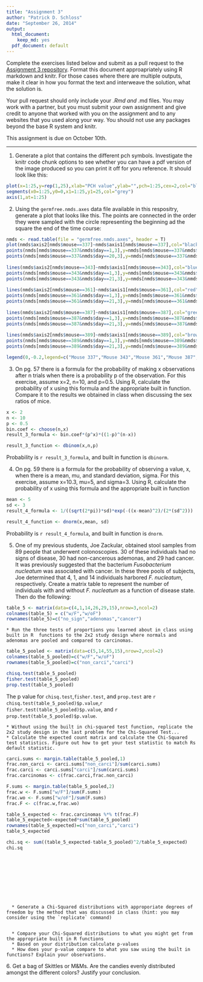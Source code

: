 ```yaml
---
title: "Assignment 3"
author: "Patrick D. Schloss"
date: "September 26, 2014"
output:
  html_document:
    keep_md: yes
  pdf_document: default
---
```


Complete the exercises listed below and submit as a pull request to the [Assignment 3 repository](http://www.github.com/microbialinformatics/assignment03).  Format this document approapriately using R markdown and knitr. For those cases where there are multiple outputs, make it clear in how you format the text and interweave the solution, what the solution is.

Your pull request should only include your *.Rmd and *.md files. You may work with a partner, but you must submit your own assignment and give credit to anyone that worked with you on the assignment and to any websites that you used along your way. You should not use any packages beyond the base R system and knitr.

This assignment is due on October 10th.

------

1.  Generate a plot that contains the different pch symbols. Investigate the knitr code chunk options to see whether you can have a pdf version of the image produced so you can print it off for yoru reference. It should look like this:

   
```r
plot(x=1:25,y=rep(1,25),xlab="PCH value",ylab="",pch=1:25,cex=2,col="black",type="p", main="PCH Symbols",axes=F)
segments(x0=1:25,y0=0,x1=1:25,y1=25,col="grey")
axis(1,at=1:25)

```


2.  Using the `germfree.nmds.axes` data file available in this respositry, generate a plot that looks like this. The points are connected in the order they were sampled with the circle representing the beginning ad the square the end of the time course:

    
```r
nmds <- read.table(file = "germfree.nmds.axes", header = T)
plot(nmds$axis2[nmds$mouse==337]~nmds$axis1[nmds$mouse==337],col="black",type="l",xlab="NMDS Axis 1",ylab="NMDS Axis 2",ylim=c(-0.6,0.4),xlim=c(-0.4,0.8),lwd=2)
points(nmds[nmds$mouse==337&nmds$day==1,3],y=nmds[nmds$mouse==337&nmds$day==1,4],pch=16,col="black",cex=1.5)
points(nmds[nmds$mouse==337&nmds$day==20,3],y=nmds[nmds$mouse==337&nmds$day==20,4],pch=15,col="black",cex=1.5)
      
lines(nmds$axis2[nmds$mouse==343]~nmds$axis1[nmds$mouse==343],col="blue",type="l",lwd=2)
points(nmds[nmds$mouse==343&nmds$day==1,3],y=nmds[nmds$mouse==343&nmds$day==1,4],pch=16,col="blue",cex=1.5)
points(nmds[nmds$mouse==343&nmds$day==21,3],y=nmds[nmds$mouse==343&nmds$day==21,4],pch=15,col="blue",cex=1.5)
    
lines(nmds$axis2[nmds$mouse==361]~nmds$axis1[nmds$mouse==361],col="red",type="l",lwd=2)
points(nmds[nmds$mouse==361&nmds$day==1,3],y=nmds[nmds$mouse==361&nmds$day==1,4],pch=16,col="red",cex=1.5)
points(nmds[nmds$mouse==361&nmds$day==21,3],y=nmds[nmds$mouse==361&nmds$day==21,4],pch=15,col="red",cex=1.5)
    
lines(nmds$axis2[nmds$mouse==387]~nmds$axis1[nmds$mouse==387],col="green",type="l",lwd=2)
points(nmds[nmds$mouse==387&nmds$day==1,3],y=nmds[nmds$mouse==387&nmds$day==1,4],pch=16,col="green",cex=1.5)
points(nmds[nmds$mouse==387&nmds$day==21,3],y=nmds[nmds$mouse==387&nmds$day==21,4],pch=15,col="green",cex=1.5)
   
lines(nmds$axis2[nmds$mouse==389]~nmds$axis1[nmds$mouse==389],col="brown",type="l",lwd=2)
points(nmds[nmds$mouse==389&nmds$day==1,3],y=nmds[nmds$mouse==389&nmds$day==1,4],pch=16,col="brown",cex=1.5)
points(nmds[nmds$mouse==389&nmds$day==21,3],y=nmds[nmds$mouse==389&nmds$day==21,4],pch=15,col="brown",cex=1.5)

legend(0,-0.2,legend=c("Mouse 337","Mouse 343","Mouse 361","Mouse 387","Mouse 389"),col=c("black","blue","red","green","brown"),border="black",lty=1,lwd=2,cex=.75)

```


3.  On pg. 57 there is a formula for the probability of making x observations after n trials when there is a probability p of the observation.  For this exercise, assume x=2, n=10, and p=0.5.  Using R, calculate the probability of x using this formula and the appropriate built in function. Compare it to the results we obtained in class when discussing the sex ratios of mice.

```r
x <- 2
n <- 10
p <- 0.5
bin.coef <- choose(n,x)
result_3_formula <- bin.coef*(p^x)*((1-p)^(n-x))

result_3_function <- dbinom(x,n,p)

```
Probability is `r result_3_formula`, and built in function is `dbinorm`.

4.  On pg. 59 there is a formula for the probability of observing a value, x, when there is a mean, mu, and standard deviation, sigma.  For this exercise, assume x=10.3, mu=5, and sigma=3.  Using R, calculate the probability of x using this formula and the appropriate built in function
```r
mean <- 5
sd <- 3
result_4_formula <- 1/((sqrt(2*pi))*sd)*exp(-((x-mean)^2)/(2*(sd^2)))

result_4_function <- dnorm(x,mean, sd)

```
Probability is `r result_4_formula`, and built in function is `dnorm`.



5.  One of my previous students, Joe Zackular, obtained stool samples from 89 people that underwent colonoscopies.  30 of these individuals had no signs of disease, 30 had non-cancerous ademonas, and 29 had cancer.  It was previously suggested that the bacterium *Fusobacterium nucleatum* was associated with cancer.  In these three pools of subjects, Joe determined that 4, 1, and 14 individuals harbored *F. nucleatum*, respectively. Create a matrix table to represent the number of individuals with and without _F. nucleatum_ as a function of disease state.  Then do the following:

```r
table_5 <- matrix(data=c(4,1,14,26,29,15),nrow=3,ncol=2)
colnames(table_5) = c("w/F","w/oF")
rownames(table_5)=c("no_sign","adenomas","cancer")

```

    * Run the three tests of proportions you learned about in class using built in R  functions to the 2x2 study design where normals and adenomas are pooled and compared to carcinomas.
    
```r
table_5_pooled <- matrix(data=c(5,14,55,15),nrow=2,ncol=2)
colnames(table_5_pooled)=c("w/F","w/oF")
rownames(table_5_pooled)=c("non_carci","carci")

chisq.test(table_5_pooled)
fisher.test(table_5_pooled)
prop.test(table_5_pooled)

```    
The p value for `chisq.test`,`fisher.test`, and `prop.test` are `r chisq.test(table_5_pooled)$p.value`,`r fisher.test(table_5_pooled)$p.value`, and `r prop.test(table_5_pooled)$p.value`.

 
    * Without using the built in chi-squared test function, replicate the 2x2 study design in the last problem for the Chi-Squared Test...
    * Calculate the expected count matrix and calculate the Chi-Squared test statistics. Figure out how to get your test statistic to match Rs default statistic.
    
```r
carci.sums <- margin.table(table_5_pooled,1)
frac.non_carci <- carci.sums["non_carci"]/sum(carci.sums)
frac.carci <- carci.sums["carci"]/sum(carci.sums)
frac.carcinomas <- c(frac.carci,frac.non_carci)

F.sums <- margin.table(table_5_pooled,2)
frac.w <- F.sums["w/F"]/sum(F.sums)
frac.wo <- F.sums["w/oF"]/sum(F.sums)
frac.F <- c(frac.w,frac.wo)

table_5_expected <- frac.carcinomas %*% t(frac.F)
table_5_expected<-expected*sum(table_5_pooled)
rownames(table_5_expected)=c("non_carci","carci")
table_5_expected

chi.sq <- sum((table_5_expected-table_5_pooled)^2/table_5_expected)
chi.sq





   





```   
    

  
      *	Generate a Chi-Squared distributions with approporiate degrees of freedom by the method that was discussed in class (hint: you may consider using the `replicate` command)
```r

```      
      
      
      
      * Compare your Chi-Squared distributions to what you might get from the appropriate built in R functions
      * Based on your distribution calculate p-values
      * How does your p-value compare to what you saw using the built in functions? Explain your observations.








6\.  Get a bag of Skittles or M&Ms.  Are the candies evenly distributed amongst the different colors?  Justify your conclusion.

